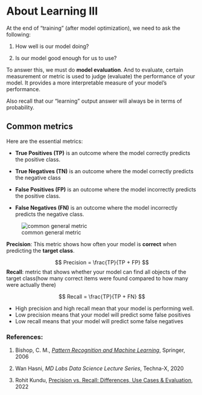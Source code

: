 # About Learning III

At the end of "training" (after model optimization), we need to ask the following:

1.  How well is our model doing?

2.  Is our model good enough for us to use?

To answer this, we must do **model evaluation**. And to evaluate, certain measurement or metric is used to judge (evaluate) the performance of your model. It provides a more interpretable measure of your model's performance.

Also recall that our "learning" output answer will always be in terms of probability.

## Common metrics

Here are the essential metrics:

- **True Positives (TP)** is an outcome where the model correctly predicts the positive class. 

- **True Negatives (TN)** is an outcome where the model correctly predicts the negative class

- **False Positives (FP)** is an outcome where the model incorrectly predicts the positive class.

- **False Negatives (FN)** is an outcome where the model incorrectly predicts the negative class.

![common general metric](image/metrics_common.png){#fig-common-metrics} 

**Precision**: This metric shows how often your model is **correct** when predicting the **target class**.

$$
Precision = \frac{TP}{TP + FP}
$$
**Recall**: metric that shows whether your model can find all objects of the target class(how many correct items were found compared to how many were actually there)

$$
Recall = \frac{TP}{TP + FN}
$$

- High precision and high recall mean that your model is performing well. 
- Low precision means that your model will predict some false positives
- Low recall means that your model will predict some false negatives


### References:

1.  Bishop, C. M., [*Pattern Recognition and Machine Learning*](https://www.amazon.com/gp/product/0387310738/), Springer, 2006

2.  Wan Hasni, *MD Labs Data Science Lecture Series*, Techna-X, 2020

3.  Rohit Kundu, [Precision vs. Recall: Differences, Use Cases & Evaluation](https://www.v7labs.com/blog/precision-vs-recall-guide), 2022